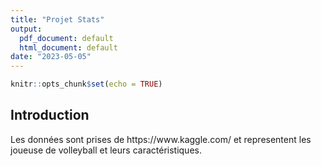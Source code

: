```yaml
---
title: "Projet Stats"
output:
  pdf_document: default
  html_document: default
date: "2023-05-05"
---
```


```r
knitr::opts_chunk$set(echo = TRUE)
```

## Introduction

Les données sont prises de https://www.kaggle.com/ et representent les joueuse de volleyball et leurs caractéristiques.



